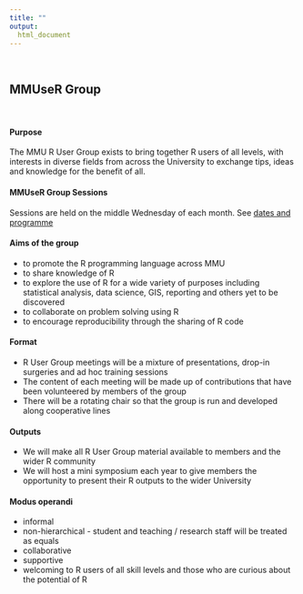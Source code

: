 ```yaml
---
title: ""
output: 
  html_document
---
```


<br>

## MMUseR Group

<br>

#### Purpose

The MMU R User Group exists to bring together R users of all levels, with interests in diverse fields from across the University to exchange tips, ideas and knowledge for the benefit of all.

#### MMUseR Group Sessions 

Sessions are held on the middle Wednesday of each month. See [dates and programme]

[dates and programme]: https://mmu-r-user-group.github.io/index.html


#### Aims of the group

* to promote the R programming language across MMU
* to share knowledge of R
* to explore the use of R for a wide variety of purposes including statistical analysis, data science, GIS, reporting and others yet to be discovered
* to collaborate on problem solving using R
* to encourage reproducibility through the sharing of R code

#### Format

* R User Group meetings will be a mixture of presentations, drop-in surgeries and ad hoc training sessions
* The content of each meeting will be made up of contributions that have been volunteered by members of the group
* There will be a rotating chair so that the group is run and developed along cooperative lines

#### Outputs

* We will make all R User Group material available to members and the wider R community
* We will host a mini symposium each year to give members the opportunity to present their R outputs to the wider University

#### Modus operandi

* informal
* non-hierarchical - student and teaching / research staff will be treated as equals
* collaborative
* supportive
* welcoming to R users of all skill levels and those who are curious about the potential of R

